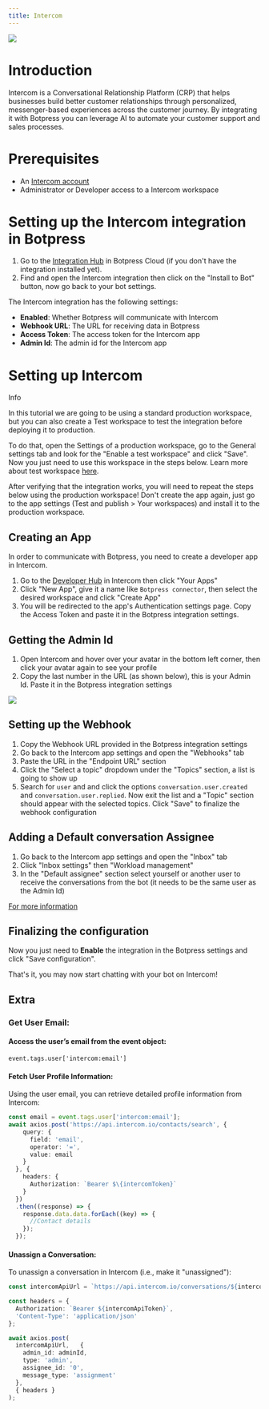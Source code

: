 ```yaml
---
title: Intercom
---
```



<Img src="./intercom.png" />

# Introduction

Intercom is a Conversational Relationship Platform (CRP) that helps businesses build better customer relationships through personalized, messenger-based experiences across the customer journey. By integrating it with Botpress you can leverage AI to automate your customer support and sales processes.

# Prerequisites

* An [Intercom account](https://www.intercom.com/)
* Administrator or Developer access to a Intercom workspace

# Setting up the Intercom integration in Botpress

1. Go to the [Integration Hub](https://app.botpress.cloud/hub) in Botpress Cloud (if you don't have the integration installed yet).
2. Find and open the Intercom integration then click on the "Install to Bot" button, now go back to your bot settings.

The Intercom integration has the following settings:

* **Enabled**: Whether Botpress will communicate with Intercom
* **Webhook URL**: The URL for receiving data in Botpress
* **Access Token**: The access token for the Intercom app
* **Admin Id**: The admin id for the Intercom app

# Setting up Intercom

<Info>
Info

In this tutorial we are going to be using a standard production workspace, but you can also create a Test workspace to test the integration before deploying it to production.

To do that, open the Settings of a production workspace, go to the General settings tab and look for the "Enable a test workspace" and click "Save". Now you just need to use this workspace in the steps below. Learn more about test workspace [here](https://www.intercom.com/help/en/articles/188-create-a-test-workspace-in-intercom).

After verifying that the integration works, you will need to repeat the steps below using the production workspace! Don't create the app again, just go to the app settings (Test and publish > Your workspaces) and install it to the production workspace.
</Info>

## Creating an App

In order to communicate with Botpress, you need to create a developer app in Intercom.

1. Go to the [Developer Hub](https://developers.intercom.com/) in Intercom then click "Your Apps"
2. Click "New App", give it a name like `Botpress connector`, then select the desired workspace and click "Create App"
3. You will be redirected to the app's Authentication settings page. Copy the Access Token and paste it in the Botpress integration settings.

## Getting the Admin Id

1. Open Intercom and hover over your avatar in the bottom left corner, then click your avatar again to see your profile
2. Copy the last number in the URL (as shown below), this is your Admin Id. Paste it in the Botpress integration settings

<Img src="./intercom-url.png" />

## Setting up the Webhook

1. Copy the Webhook URL provided in the Botpress integration settings
2. Go back to the Intercom app settings and open the "Webhooks" tab
3. Paste the URL in the "Endpoint URL" section
4. Click the "Select a topic" dropdown under the "Topics" section, a list is going to show up
5. Search for `user` and and click the options `conversation.user.created` and `conversation.user.replied`. Now exit the list and a "Topic" section should appear with the selected topics. Click "Save" to finalize the webhook configuration

## Adding a Default conversation Assignee

1. Go back to the Intercom app settings and open the "Inbox" tab
2. Click "Inbox settings" then "Workload management"
3. In the "Default assignee" section select yourself or another user to receive the conversations from the bot (it needs to be the same user as the Admin Id)

[For more information](https://www.intercom.com/help/en/articles/6561699-assign-conversations-to-teammates-and-teams)

## Finalizing the configuration

Now you just need to **Enable** the integration in the Botpress settings and click "Save configuration".

That's it, you may now start chatting with your bot on Intercom!

## Extra

### Get User Email:

#### Access the user’s email from the event object:

`event.tags.user['intercom:email']`

#### Fetch User Profile Information:

Using the user email, you can retrieve detailed profile information from Intercom:

```ts
const email = event.tags.user['intercom:email'];
await axios.post('https://api.intercom.io/contacts/search', {
    query: {
      field: 'email',
      operator: '=',
      value: email
    }
  }, {
    headers: {
      Authorization: `Bearer $\{intercomToken}`
    }
  })
  .then((response) => {
    response.data.data.forEach((key) => {
      //Contact details
    });
  });
```

#### Unassign a Conversation:

To unassign a conversation in Intercom (i.e., make it "unassigned"):

```ts
const intercomApiUrl = `https://api.intercom.io/conversations/${intercomConvoId}/parts`;

const headers = {
  Authorization: `Bearer ${intercomApiToken}`,
  'Content-Type': 'application/json'
};

await axios.post(
  intercomApiUrl,   {
    admin_id: adminId,
    type: 'admin',
    assignee_id: '0',
    message_type: 'assignment'
  },
  { headers }
);
```
